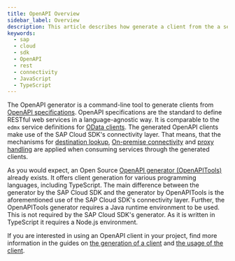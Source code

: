 ```yaml
---
title: OpenAPI Overview
sidebar_label: Overview
description: This article describes how generate a client from the a service definition and how to use the client.
keywords:
  - sap
  - cloud
  - sdk
  - OpenAPI
  - rest
  - connectivity
  - JavaScript
  - TypeScript
---
```



The OpenAPI generator is a command-line tool to generate clients from [OpenAPI specifications](https://swagger.io/specification/).
OpenAPI specifications are the standard to define RESTful web services in a language-agnostic way.
It is comparable to the `edmx` service definitions for [OData clients](../odata/overview.mdx).
The generated OpenAPI clients make use of the SAP Cloud SDK's connectivity layer.
That means, that the mechanisms for [destination lookup](../connectivity/destination), [On-premise connectivity](../connectivity/on-premise) and [proxy handling](../connectivity/proxy) are applied when consuming services through the generated clients.

As you would expect, an Open Source [OpenAPI generator (OpenAPITools)](https://github.com/OpenAPITools/openapi-generator) already exists.
It offers client generation for various programming languages, including TypeScript.
The main difference between the generator by the SAP Cloud SDK and the generator by OpenAPITools is the aforementioned use of the SAP Cloud SDK's connectivity layer.
Further, the OpenAPITools generator requires a Java runtime environment to be used.
This is not required by the SAP Cloud SDK's generator.
As it is written in TypeScript it requires a Node.js environment.

If you are interested in using an OpenAPI client in your project, find more information in the guides on [the generation of a client](./generate-openapi-client) and [the usage of the client](./execute-openapi-request).

